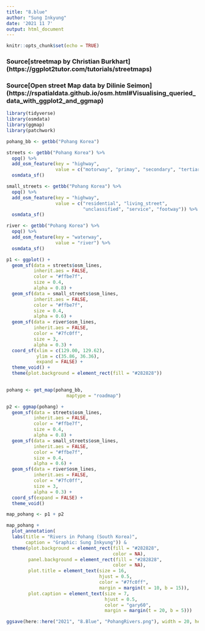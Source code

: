 ```yaml
---
title: "8.blue"
author: "Sung Inkyung"
date: '2021 11 7'
output: html_document
---
```


```r
knitr::opts_chunk$set(echo = TRUE)
```

### Source[streetmap by Christian Burkhart] (https://ggplot2tutor.com/tutorials/streetmaps)
### Source[Open street Map data by Dilinie Seimon] (https://rspatialdata.github.io/osm.html#Visualising_queried_data_with_ggplot2_and_ggmap)
```r
library(tidyverse)
library(osmdata)
library(ggmap)
library(patchwork)
```

```r
pohang_bb <- getbb("Pohang Korea")
```


```r
streets <- getbb("Pohang Korea") %>% 
  opq() %>% 
  add_osm_feature(key = "highway",
                  value = c("motorway", "primay", "secondary", "tertiary")) %>% 
  osmdata_sf()

small_streets <- getbb("Pohang Korea") %>% 
  opq() %>% 
  add_osm_feature(key = "highway",
                  value = c("residential", "living_street",
                            "unclassified", "service", "footway")) %>% 
  osmdata_sf()

river <- getbb("Pohang Korea") %>% 
  opq() %>% 
  add_osm_feature(key = "waterway",
                  value = "river") %>% 
  osmdata_sf()
```

```r
p1 <- ggplot() +
  geom_sf(data = streets$osm_lines,
          inherit.aes = FALSE,
          color = "#ffbe7f",
          size = 0.4,
          alpha = 0.8) +
  geom_sf(data = small_streets$osm_lines,
          inherit.aes = FALSE,
          color = "#ffbe7f",
          size = 0.4,
          alpha = 0.6) +
  geom_sf(data = river$osm_lines,
          inherit.aes = FALSE,
          color = "#7fc0ff",
          size = 3,
          alpha = 0.3) +
  coord_sf(xlim = c(129.00, 129.62),
           ylim = c(35.86, 36.36),
           expand = FALSE) +
  theme_void() +
  theme(plot.background = element_rect(fill = "#282828"))
  
```

```r
pohang <- get_map(pohang_bb, 
                      maptype = "roadmap")

p2 <- ggmap(pohang) +
  geom_sf(data = streets$osm_lines,
          inherit.aes = FALSE,
          color = "#ffbe7f",
          size = 0.4,
          alpha = 0.8) +
  geom_sf(data = small_streets$osm_lines,
          inherit.aes = FALSE,
          color = "#ffbe7f",
          size = 0.4,
          alpha = 0.6) +
  geom_sf(data = river$osm_lines,
          inherit.aes = FALSE,
          color = "#7fc0ff",
          size = 3,
          alpha = 0.3) +
  coord_sf(expand = FALSE) +
  theme_void()
```

```r
map_pohang <- p1 + p2

map_pohang +
  plot_annotation(
  labs(title = "Rivers in Pohang (South Korea)",
       caption = "Graphic: Sung Inkyung")) &
  theme(plot.background = element_rect(fill = "#282828",
                                       color = NA),
        panel.background = element_rect(fill = "#282828",
                                       color = NA),
        plot.title = element_text(size = 16,
                                  hjust = 0.5,
                                  color = "#7fc0ff",
                                  margin = margin(t = 10, b = 15)),
        plot.caption = element_text(size = 7,
                                    hjust = 0.5,
                                    color = "gary60",
                                    margin = margin(t = 20, b = 5)))

ggsave(here::here("2021", "8.Blue", "PohangRivers.png"), width = 20, height = 16, units = "cm")
```
